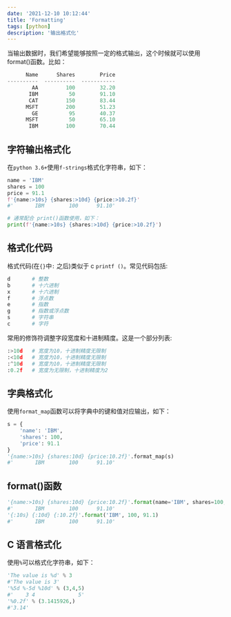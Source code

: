 ```yaml
---
date: '2021-12-10 10:12:44'
title: 'Formatting'
tags: [python]
description: '输出格式化'
---
```


当输出数据时，我们希望能够按照一定的格式输出，这个时候就可以使用 format()函数。比如：

```python
      Name      Shares        Price
----------  ----------  -----------
        AA         100        32.20
       IBM          50        91.10
       CAT         150        83.44
      MSFT         200        51.23
        GE          95        40.37
      MSFT          50        65.10
       IBM         100        70.44
```

## 字符输出格式化

在`python 3.6+`使用`f-strings`格式化字符串，如下：

```python
name = 'IBM'
shares = 100
price = 91.1
f'{name:>10s} {shares:>10d} {price:>10.2f}'
#'       IBM        100      91.10'

# 通常配合 print()函数使用，如下：
print(f'{name:>10s} {shares:>10d} {price:>10.2f}')
```

## 格式化代码

格式代码(在`{}`中`:` 之后)类似于 c `printf ()`。常见代码包括:

```python
d       # 整数
b       # 十六进制
x       # 十六进制
f       # 浮点数
e       # 指数
g       # 指数或浮点数
s       # 字符串
c       # 字符
```

常用的修饰符调整字段宽度和十进制精度。这是一个部分列表:

```python
:>10d   # 宽度为10，十进制精度无限制
:<10d   # 宽度为10，十进制精度无限制
:^10d   # 宽度为10，十进制精度无限制
:0.2f   # 宽度为无限制，十进制精度为2
```

## 字典格式化

使用`format_map`函数可以将字典中的键和值对应输出，如下：

```python
s = {
    'name': 'IBM',
    'shares': 100,
    'price': 91.1
}
'{name:>10s} {shares:10d} {price:10.2f}'.format_map(s)
#'       IBM        100      91.10'
```

## format()函数

```python
'{name:>10s} {shares:10d} {price:10.2f}'.format(name='IBM', shares=100, price=91.1)
#'       IBM        100      91.10'
'{:10s} {:10d} {:10.2f}'.format('IBM', 100, 91.1)
#'       IBM        100      91.10'
```

## C 语言格式化

使用`%`可以格式化字符串，如下：

```python
'The value is %d' % 3
#'The value is 3'
'%5d %-5d %10d' % (3,4,5)
#'    3 4              5'
'%0.2f' % (3.1415926,)
#'3.14'
```
